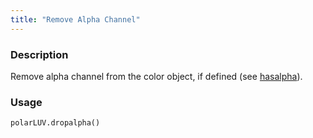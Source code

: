```yaml
---
title: "Remove Alpha Channel"
---
```


### Description

Remove alpha channel from the color object, if defined
(see [hasalpha](colorspace.colorlib.polarLUV.hasalpha.qmd)).

### Usage

<pre><code class='language-python'>polarLUV.dropalpha()</code></pre>
